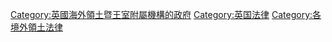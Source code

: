 {{Portal|法律}}

[[Category:英國海外領土暨王室附屬機構的政府|Category:英國海外領土暨王室附屬機構的政府]]
[[Category:英国法律|Category:英国法律]]
[[Category:各境外領土法律|Category:各境外領土法律]]
